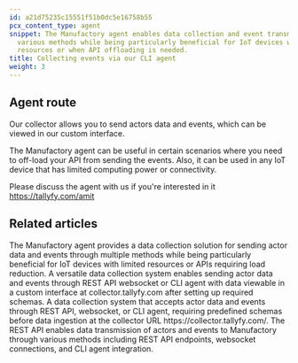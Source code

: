 ```yaml
---
id: a21d75235c15551f51b0dc5e16758b55
pcx_content_type: agent
snippet: The Manufactory agent enables data collection and event transmission through
  various methods while being particularly beneficial for IoT devices with limited
  resources or when API offloading is needed.
title: Collecting events via our CLI agent
weight: 3
---
```


## Agent route

Our collector allows you to send actors data and events, which can be viewed in our custom interface.

The Manufactory agent can be useful in certain scenarios where you need to off-load your API from sending the events. Also, it can be used in any IoT device that has limited computing power or connectivity.

Please discuss the agent with us if you're interested in it https://tallyfy.com/amit


## Related articles
<CardGrid>
<LinkTitleCard header="<b>Collector > Collecting events via our CLI agent</b>" href="/products/manufactory/collector/agent/" > The Manufactory agent provides a data collection solution for sending actor data and events through multiple methods while being particularly beneficial for IoT devices with limited resources or APIs requiring load reduction. </LinkTitleCard>
<LinkTitleCard header="<b>Manufactory > Collector</b>" href="/products/manufactory/collector/" > A versatile data collection system enables sending actor data and events through REST API websocket or CLI agent with data viewable in a custom interface at collector.tallyfy.com after setting up required schemas. </LinkTitleCard>
<LinkTitleCard header="<b>Manufactory > Collector</b>" href="/products/manufactory/collector/" > A data collection system that accepts actor data and events through REST API, websocket, or CLI agent, requiring predefined schemas before data ingestion at the collector URL https://collector.tallyfy.com/. </LinkTitleCard>
<LinkTitleCard header="<b>Collector > Collecting events via REST API</b>" href="/products/manufactory/collector/rest_api/" > The REST API enables data transmission of actors and events to Manufactory through various methods including REST API endpoints, websocket connections, and CLI agent integration. </LinkTitleCard>
</CardGrid>